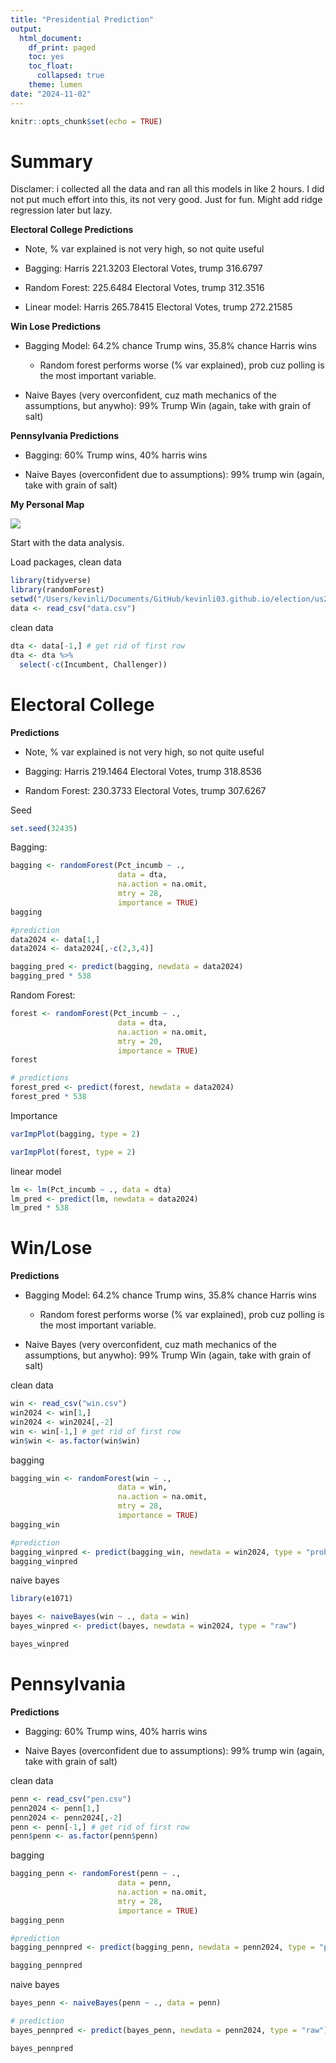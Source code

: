 ```yaml
---
title: "Presidential Prediction"
output:
  html_document:
    df_print: paged
    toc: yes
    toc_float:
      collapsed: true
    theme: lumen
date: "2024-11-02"
---
```


```r
knitr::opts_chunk$set(echo = TRUE)
```

# Summary

Disclamer: i collected all the data and ran all this models in like 2 hours. I did not put much effort into this, its not very good. Just for fun. Might add ridge regression later but lazy.

**Electoral College Predictions**

-   Note, % var explained is not very high, so not quite useful

-   Bagging: Harris 221.3203 Electoral Votes, trump 316.6797

-   Random Forest: 225.6484 Electoral Votes, trump 312.3516

-   Linear model: Harris 265.78415 Electoral Votes, trump 272.21585

**Win Lose Predictions**

-   Bagging Model: 64.2% chance Trump wins, 35.8% chance Harris wins

    -   Random forest performs worse (% var explained), prob cuz polling is the most important variable.

-   Naive Bayes (very overconfident, cuz math mechanics of the assumptions, but anywho): 99% Trump Win (again, take with grain of salt)

**Pennsylvania Predictions**

-   Bagging: 60% Trump wins, 40% harris wins

-   Naive Bayes (overconfident due to assumptions): 99% trump win (again, take with grain of salt)

**My Personal Map**

![](map.png)

Start with the data analysis.

Load packages, clean data

```r
library(tidyverse)
library(randomForest)
setwd("/Users/kevinli/Documents/GitHub/kevinli03.github.io/election/us2024")
data <- read_csv("data.csv")
```

clean data

```r
dta <- data[-1,] # get rid of first row
dta <- dta %>%
  select(-c(Incumbent, Challenger))
```

# Electoral College

**Predictions**

-   Note, % var explained is not very high, so not quite useful

-   Bagging: Harris 219.1464 Electoral Votes, trump 318.8536

-   Random Forest: 230.3733 Electoral Votes, trump 307.6267

Seed

```r
set.seed(32435)
```

Bagging:

```r
bagging <- randomForest(Pct_incumb ~ .,
                        data = dta,
                        na.action = na.omit,
                        mtry = 28,
                        importance = TRUE)
bagging
```

```r
#prediction
data2024 <- data[1,]
data2024 <- data2024[,-c(2,3,4)]

bagging_pred <- predict(bagging, newdata = data2024)
bagging_pred * 538
```

Random Forest:

```r
forest <- randomForest(Pct_incumb ~ .,
                        data = dta,
                        na.action = na.omit,
                        mtry = 20,
                        importance = TRUE)
forest
```

```r
# predictions
forest_pred <- predict(forest, newdata = data2024)
forest_pred * 538
```

Importance

```r
varImpPlot(bagging, type = 2)
```

```r
varImpPlot(forest, type = 2)
```

linear model

```r
lm <- lm(Pct_incumb ~ ., data = dta)
lm_pred <- predict(lm, newdata = data2024)
lm_pred * 538
```

# Win/Lose

**Predictions**

-   Bagging Model: 64.2% chance Trump wins, 35.8% chance Harris wins

    -   Random forest performs worse (% var explained), prob cuz polling is the most important variable.

-   Naive Bayes (very overconfident, cuz math mechanics of the assumptions, but anywho): 99% Trump Win (again, take with grain of salt)

clean data

```r
win <- read_csv("win.csv")
win2024 <- win[1,]
win2024 <- win2024[,-2]
win <- win[-1,] # get rid of first row
win$win <- as.factor(win$win)
```

bagging

```r
bagging_win <- randomForest(win ~ .,
                        data = win,
                        na.action = na.omit,
                        mtry = 28,
                        importance = TRUE)
bagging_win
```

```r
#prediction
bagging_winpred <- predict(bagging_win, newdata = win2024, type = "prob")
bagging_winpred
```

naive bayes

```r
library(e1071)
```

```r
bayes <- naiveBayes(win ~ ., data = win)
bayes_winpred <- predict(bayes, newdata = win2024, type = "raw")

bayes_winpred
```

# Pennsylvania

**Predictions**

-   Bagging: 60% Trump wins, 40% harris wins

-   Naive Bayes (overconfident due to assumptions): 99% trump win (again, take with grain of salt)

clean data

```r
penn <- read_csv("pen.csv")
penn2024 <- penn[1,]
penn2024 <- penn2024[,-2]
penn <- penn[-1,] # get rid of first row
penn$penn <- as.factor(penn$penn)
```

bagging

```r
bagging_penn <- randomForest(penn ~ .,
                        data = penn,
                        na.action = na.omit,
                        mtry = 28,
                        importance = TRUE)
bagging_penn
```

```r
#prediction
bagging_pennpred <- predict(bagging_penn, newdata = penn2024, type = "prob")

bagging_pennpred
```

naive bayes

```r
bayes_penn <- naiveBayes(penn ~ ., data = penn)

# prediction
bayes_pennpred <- predict(bayes_penn, newdata = penn2024, type = "raw")

bayes_pennpred
```
